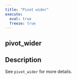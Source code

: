 ```yaml
---
title: "Pivot wider"
execute:
  eval: true
  freeze: true
---
```


## pivot_wider

## Description
See `pivot_wider` for more details.











